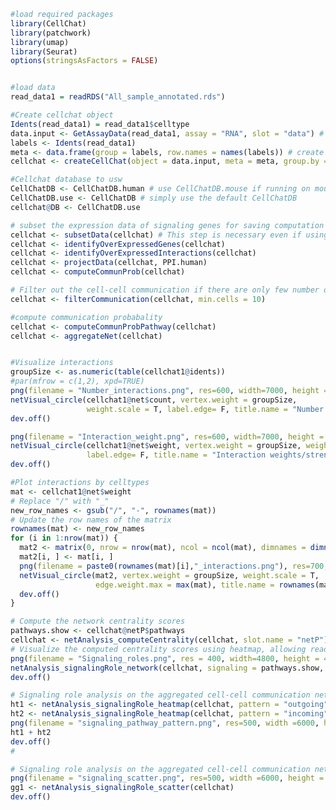 
```r
#load required packages
library(CellChat)
library(patchwork)
library(umap)
library(Seurat)
options(stringsAsFactors = FALSE)


#load data
read_data1 = readRDS("All_sample_annotated.rds")

#Create cellchat object
Idents(read_data1) = read_data1$celltype
data.input <- GetAssayData(read_data1, assay = "RNA", slot = "data") # normalized data matrix
labels <- Idents(read_data1)
meta <- data.frame(group = labels, row.names = names(labels)) # create a dataframe of the cell labels
cellchat <- createCellChat(object = data.input, meta = meta, group.by = "group")

#Cellchat database to usw
CellChatDB <- CellChatDB.human # use CellChatDB.mouse if running on mouse data
CellChatDB.use <- CellChatDB # simply use the default CellChatDB
cellchat@DB <- CellChatDB.use

# subset the expression data of signaling genes for saving computation cost
cellchat <- subsetData(cellchat) # This step is necessary even if using the whole database
cellchat <- identifyOverExpressedGenes(cellchat)
cellchat <- identifyOverExpressedInteractions(cellchat)
cellchat <- projectData(cellchat, PPI.human)
cellchat <- computeCommunProb(cellchat)

# Filter out the cell-cell communication if there are only few number of cells in certain cell groups
cellchat <- filterCommunication(cellchat, min.cells = 10)

#compute communication probabality
cellchat <- computeCommunProbPathway(cellchat)
cellchat <- aggregateNet(cellchat)


#Visualize interactions
groupSize <- as.numeric(table(cellchat1@idents))
#par(mfrow = c(1,2), xpd=TRUE)
png(filename = "Number_interactions.png", res=600, width=7000, height = 7000)
netVisual_circle(cellchat1@net$count, vertex.weight = groupSize, 
                 weight.scale = T, label.edge= F, title.name = "Number of interactions",vertex.label.cex = 0.00001)
dev.off()

png(filename = "Interaction_weight.png", res=600, width=7000, height = 7000)
netVisual_circle(cellchat1@net$weight, vertex.weight = groupSize, weight.scale = T,
                 label.edge= F, title.name = "Interaction weights/strength",vertex.label.cex = 0.00001)
dev.off()

#Plot interactions by celltypes
mat <- cellchat1@net$weight
# Replace "/" with "_"
new_row_names <- gsub("/", "-", rownames(mat))
# Update the row names of the matrix
rownames(mat) <- new_row_names
for (i in 1:nrow(mat)) {
  mat2 <- matrix(0, nrow = nrow(mat), ncol = ncol(mat), dimnames = dimnames(mat))
  mat2[i, ] <- mat[i, ]
  png(filename = paste0(rownames(mat)[i],"_interactions.png"), res=700, width = 6000, height = 6000)
  netVisual_circle(mat2, vertex.weight = groupSize, weight.scale = T, 
                   edge.weight.max = max(mat), title.name = rownames(mat)[i],vertex.label.cex = 0.0001)
  dev.off()
}

# Compute the network centrality scores
pathways.show <- cellchat@netP$pathways
cellchat <- netAnalysis_computeCentrality(cellchat, slot.name = "netP") # the slot 'netP' means the inferred intercellular communication network of signaling pathways
# Visualize the computed centrality scores using heatmap, allowing ready identification of major signaling roles of cell groups
png(filename = "Signaling_roles.png", res = 400, width=4800, height = 4800)
netAnalysis_signalingRole_network(cellchat, signaling = pathways.show, width = 8, height = 2.5, font.size = 10)
dev.off()

# Signaling role analysis on the aggregated cell-cell communication network from all signaling pathways
ht1 <- netAnalysis_signalingRole_heatmap(cellchat, pattern = "outgoing", width = 10,height = 14,font.size = 12)
ht2 <- netAnalysis_signalingRole_heatmap(cellchat, pattern = "incoming",width = 10,height = 14,font.size = 12)
png(filename = "signaling_pathway_pattern.png", res=500, width =6000, height = 6000)
ht1 + ht2
dev.off()
#

# Signaling role analysis on the aggregated cell-cell communication network from all signaling pathways
png(filename = "signaling_scatter.png", res=500, width =6000, height = 6000)
gg1 <- netAnalysis_signalingRole_scatter(cellchat)
dev.off() 
```


